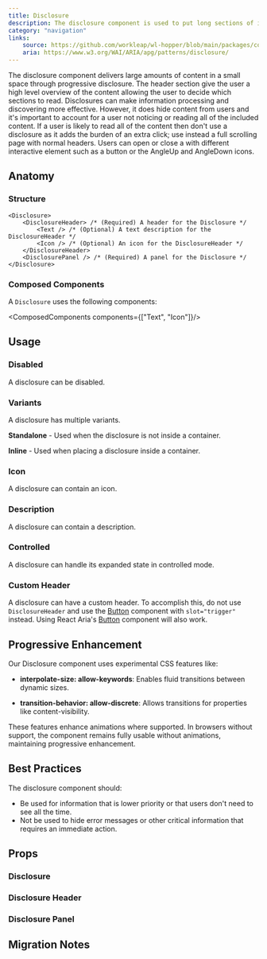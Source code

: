 ```yaml
---
title: Disclosure
description: The disclosure component is used to put long sections of information under a block that users can expand or collapse.
category: "navigation"
links:
    source: https://github.com/workleap/wl-hopper/blob/main/packages/components/src/disclosure/src/Disclosure.tsx
    aria: https://www.w3.org/WAI/ARIA/apg/patterns/disclosure/
---
```


The disclosure component delivers large amounts of content in a small space through progressive disclosure.
The header section give the user a high level overview of the content allowing the user to decide which sections to read.
Disclosures can make information processing and discovering more effective.
However, it does hide content from users and it's important to account for a user not noticing or reading all of the included content.
If a user is likely to read all of the content then don't use a disclosure as it adds the burden of an extra click; use instead a full scrolling page with normal headers.
Users can open or close a with different interactive element such as a button or the AngleUp and AngleDown icons.

<Example src="disclosure/docs/preview" isOpen />

## Anatomy

### Structure

```tsx
<Disclosure>
    <DisclosureHeader> /* (Required) A header for the Disclosure */
        <Text /> /* (Optional) A text description for the DisclosureHeader */
        <Icon /> /* (Optional) An icon for the DisclosureHeader */
    </DisclosureHeader>
    <DisclosurePanel /> /* (Required) A panel for the Disclosure */
</Disclosure>
```

### Composed Components

A `Disclosure` uses the following components:

<ComposedComponents components={["Text", "Icon"]}/>

## Usage

### Disabled

A disclosure can be disabled.

<Example src="disclosure/docs/disabled" />

### Variants

A disclosure has multiple variants.

<Example src="disclosure/docs/variants" />

**Standalone** - Used when the disclosure is not inside a container.

**Inline** - Used when placing a disclosure inside a container.

### Icon

A disclosure can contain an icon.

<Example src="disclosure/docs/icon" />

### Description

A disclosure can contain a description.

<Example src="disclosure/docs/description" />

### Controlled

A disclosure can handle its expanded state in controlled mode.

<Example src="disclosure/docs/controlled" />

### Custom Header

A disclosure can have a custom header. To accomplish this, do not use `DisclosureHeader` and use the [Button](./Button) component with `slot="trigger"` instead.
Using React Aria's [Button](https://react-spectrum.adobe.com/react-aria/Button.html) component will also work.

<Example src="disclosure/docs/customHeader" />

## Progressive Enhancement

Our Disclosure component uses experimental CSS features like:

- **interpolate-size: allow-keywords**: Enables fluid transitions between dynamic sizes.

- **transition-behavior: allow-discrete**: Allows transitions for properties like content-visibility.

These features enhance animations where supported. In browsers without support, the component remains fully usable without animations, maintaining progressive enhancement.

## Best Practices

The disclosure component should:

- Be used for information that is lower priority or that users don't need to see all the time.
- Not be used to hide error messages or other critical information that requires an immediate action.

## Props

### Disclosure
<PropTable component="Disclosure" />

### Disclosure Header
<PropTable component="DisclosureHeader" />

### Disclosure Panel
<PropTable component="DisclosurePanel" />

## Migration Notes

<MigrateGuide src="disclosure/docs/migration-notes" />
